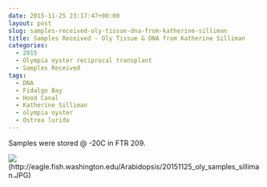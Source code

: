 ```yaml
---
date: 2015-11-25 23:17:47+00:00
layout: post
slug: samples-received-oly-tissue-dna-from-katherine-silliman
title: Samples Received - Oly Tissue & DNA from Katherine Silliman
categories:
  - 2015
  - Olympia oyster reciprocal transplant
  - Samples Received
tags:
  - DNA
  - Fidalgo Bay
  - Hood Canal
  - Katherine Silliman
  - olympia oyster
  - Ostrea lurida
---
```


Samples were stored @ -20C in FTR 209.

![](https://eagle.fish.washington.edu/Arabidopsis/20151125_oly_samples_silliman.JPG)(http://eagle.fish.washington.edu/Arabidopsis/20151125_oly_samples_silliman.JPG)
